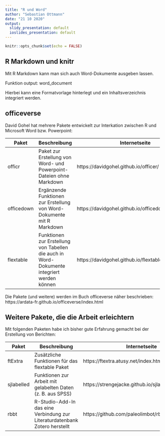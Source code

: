 ```yaml
---
title: "R und Word"
author: "Sebastian Ottmann"
date: "21 10 2020"
output:
  slidy_presentation: default
  ioslides_presentation: default
---
```


```r
knitr::opts_chunk$set(echo = FALSE)
```

## R Markdown und knitr

Mit R Markdown kann man sich auch Word-Dokumente ausgeben lassen. 

Funktion output: word_document

Hierbei kann eine Formatvorlage hinterlegt und ein Inhaltsverzeichnis integriert werden.

## officeverse

David Gohel hat mehrere Pakete entwickelt zur Interkation zwischen R und Microsoft Word bzw. Powerpoint:

Paket | Beschreibung | Internetseite
----- | ------------ | -------------
officr | Paket zur Erstellung von Word- und Powerpoint-Dateien ohne Markdown | https://davidgohel.github.io/officer/ 
officedown | Ergänzende Funktionen zur Erstellung von Word-Dokumente mit R Markdown | https://davidgohel.github.io/officedown/index.html
flextable | Funktionen zur Erstellung von Tabellen die auch in Word-Dokumente integriert werden können | https://davidgohel.github.io/flextable/index.html

Die Pakete (und weitere) werden im Buch officeverse näher beschrieben: https://ardata-fr.github.io/officeverse/index.html



## Weitere Pakete, die die Arbeit erleichtern

Mit folgenden Paketen habe ich bisher gute Erfahrung gemacht bei der Erstellung von Berichten:

Paket | Beschreibung | Internetseite
----- | ------------ | -------------
ftExtra | Zusätzliche Funktionen für das flextable Paket | https://ftextra.atusy.net/index.html
sjlabelled | Funktionen zur Arbeit mit gelabelten Daten (z. B. aus SPSS) | https://strengejacke.github.io/sjlabelled/index.html
rbbt | R-Studio-Add-In das eine Verbindung zur Literaturdatenbank Zotero herstellt | https://github.com/paleolimbot/rbbt